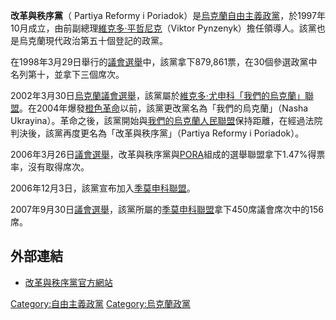 {{unreferenced|time=2009-12-15T04:54:07+00:00}}
{{Infobox Political Party 
|country = 烏克蘭
| party_name = 改革與秩序黨
| name_native = Partiya Reformy i Poriadok
| party_logo = [[File:PRP_party.png|File:PRP party.png]]
| leader = [[維克多·平哲尼克|維克多·平哲尼克]]
| foundation = 1997年10月
| ideology = [[自由主義|自由主義]]
| international = 無
| position = [[中間偏右|中間偏右]]
| colours = 藍
| colorcode = Blue
| headquarters = [[烏克蘭|烏克蘭]][[基輔|基輔]]
| website = http://www.prp.org.ua/
}}

'''改革與秩序黨'''（{{lang-uk|Партія «Реформи і порядок»}} Partiya Reformy i Poriadok）是[[烏克蘭|烏克蘭]][[自由主義|自由主義]][[政黨|政黨]]，於1997年10月成立，由前副總理[[維克多·平哲尼克|維克多·平哲尼克]]（Viktor Pynzenyk）擔任領導人。該黨也是烏克蘭現代政治第五十個登記的政黨。

在1998年3月29日舉行的[[1998年烏克蘭議會選舉|議會選舉]]中，該黨拿下879,861票，在30個參選政黨中名列第十，並拿下三個席次。

2002年3月30日[[2002年烏克蘭議會選舉|烏克蘭議會選舉]]，該黨屬於[[我們的烏克蘭－人民自衛聯盟|維克多·尤申科「我們的烏克蘭」聯盟]]。在2004年爆發[[橙色革命|橙色革命]]以前，該黨更改黨名為「我們的烏克蘭」（Nasha Ukrayina）。革命之後，該黨開始與[[我們的烏克蘭人民聯盟|我們的烏克蘭人民聯盟]]保持距離，在經過法院判決後，該黨再度更名為「改革與秩序黨」（Partiya Reformy i Poriadok）。

2006年3月26日[[2006年烏克蘭議會選舉|議會選舉]]，改革與秩序黨與[[PORA|PORA]]組成的選舉聯盟拿下1.47%得票率，沒有取得席次。

2006年12月3日，該黨宣布加入[[季莫申科聯盟|季莫申科聯盟]]。

2007年9月30日[[2007年烏克蘭議會選舉|議會選舉]]，該黨所屬的[[季莫申科聯盟|季莫申科聯盟]]拿下450席議會席次中的156席。

==外部連結==
*{{uk icon}} [https://web.archive.org/web/20080415190922/http://www.prp.org.ua/ 改革與秩序黨官方網站]

{{政黨小作品}}

[[Category:自由主義政黨|Category:自由主義政黨]]
[[Category:烏克蘭政黨|Category:烏克蘭政黨]]